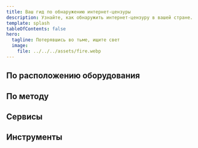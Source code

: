 ```yaml
---
title: Ваш гид по обнаружению интернет-цензуры
description: Узнайте, как обнаружить интернет-цензуру в вашей стране.
template: splash
tableOfContents: false
hero:
  tagline: Потерявшись во тьме, ищите свет
  image:
    file: ../../../assets/fire.webp
---
```



## По расположению оборудования

<CardGrid>
  <LinkCard
    title="Фильтрация входящего трафика провайдером"
    href="blocking/hardware-location/isp-incoming-traffic-filtering/"
    description="Фильтрация контента внутри сети провайдера"
  />
  <LinkCard
    title="Внутренняя фильтрация провайдера"
    href="blocking/hardware-location/isp-inner-filtering/"
    description="Фильтрация контента во внутренней сети провайдера"
  />
  <LinkCard
    title="Фильтрация на государственном уровне"
    href="blocking/hardware-location/state-level-filtering/"
    description="Государственная фильтрация трафика на национальном уровне"
  />
  <LinkCard
    title="Фильтрация транзитным провайдером"
    href="blocking/hardware-location/transit-isp-filtering/"
    description="Фильтрация трафика вышестоящими провайдерами, влияющая на множество провайдеров"
  />
</CardGrid>

## По методу

<CardGrid>
  <LinkCard
    title="DNS-подмена"
    href="blocking/method/dns-hijacking/"
    description="Перенаправление DNS-запросов на неверные IP-адреса"
  />
  <LinkCard
    title="DPI-фильтрация приложений"
    href="blocking/method/dpi-application-filtering/"
    description="Блокировка определенных приложений путем анализа паттернов трафика"
  />
  <LinkCard
    title="DPI-фильтрация протоколов"
    href="blocking/method/dpi-protocol-filtering/"
    description="Блокировка конкретных протоколов с помощью глубокого анализа пакетов"
  />
  <LinkCard
    title="Фильтрация HTTPS SNI"
    href="blocking/method/https-sni-filtering/"
    description="Блокировка доменов на основе SNI в TLS-рукопожатии"
  />
  <LinkCard
    title="IP-блокировка/перенаправление"
    href="blocking/method/ip-blackhole/"
    description="Блокировка трафика к определенным IP, делая их недоступными"
  />
  <LinkCard
    title="Замедление"
    href="blocking/method/throttling/"
    description="Намеренное замедление скорости интернета"
  />
</CardGrid>

## Сервисы

<CardGrid>
  <LinkCard title="Check Host" href="censorship/services/check-host/" />
  <LinkCard title="GlobalCheck" href="censorship/services/globalcheck/" />
  <LinkCard title="Ioda" href="censorship/services/ioda/" />
  <LinkCard title="Ping Admin" href="censorship/services/ping-admin/" />
  <LinkCard title="Ping.pe" href="censorship/services/ping-pe/" />
  <LinkCard title="Ripe Atlas" href="censorship/services/ripe-atlas/" />
  <LinkCard title="Shutdown Watch" href="censorship/services/shutdown-watch/" />
</CardGrid>

## Инструменты

<CardGrid>
  <LinkCard
    title="Censored Planet Observatory"
    href="censorship/toolkits/censored-planet-observatory/"
  />
  <LinkCard title="OONI" href="censorship/toolkits/ooni/" />
  <LinkCard title="Outline SDK" href="censorship/toolkits/outline-sdk/" />
  <LinkCard title="TraceVis" href="censorship/toolkits/tracevis/" />
</CardGrid>
